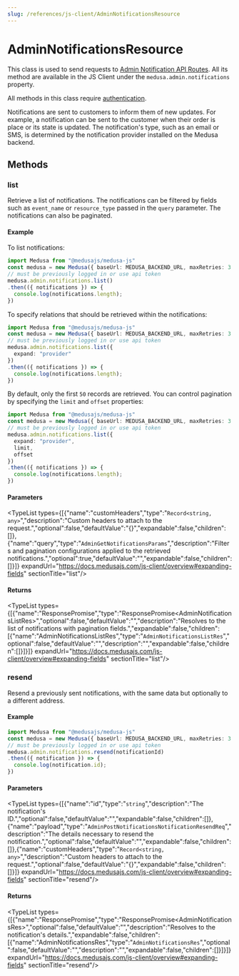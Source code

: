 ```yaml
---
slug: /references/js-client/AdminNotificationsResource
---
```



# AdminNotificationsResource

This class is used to send requests to [Admin Notification API Routes](https://docs.medusajs.com/api/admin#notifications). All its method
are available in the JS Client under the `medusa.admin.notifications` property.

All methods in this class require [authentication](../../../modules/user/page.mdx).

Notifications are sent to customers to inform them of new updates. For example, a notification can be sent to the customer when their order is place or its state is updated.
The notification's type, such as an email or SMS, is determined by the notification provider installed on the Medusa backend.

## Methods

### list

Retrieve a list of notifications. The notifications can be filtered by fields such as `event_name` or `resource_type` passed in the `query` parameter.
The notifications can also be paginated.

#### Example

To list notifications:

```ts
import Medusa from "@medusajs/medusa-js"
const medusa = new Medusa({ baseUrl: MEDUSA_BACKEND_URL, maxRetries: 3 })
// must be previously logged in or use api token
medusa.admin.notifications.list()
.then(({ notifications }) => {
  console.log(notifications.length);
})
```

To specify relations that should be retrieved within the notifications:

```ts
import Medusa from "@medusajs/medusa-js"
const medusa = new Medusa({ baseUrl: MEDUSA_BACKEND_URL, maxRetries: 3 })
// must be previously logged in or use api token
medusa.admin.notifications.list({
  expand: "provider"
})
.then(({ notifications }) => {
  console.log(notifications.length);
})
```

By default, only the first `50` records are retrieved. You can control pagination by specifying the `limit` and `offset` properties:

```ts
import Medusa from "@medusajs/medusa-js"
const medusa = new Medusa({ baseUrl: MEDUSA_BACKEND_URL, maxRetries: 3 })
// must be previously logged in or use api token
medusa.admin.notifications.list({
  expand: "provider",
  limit,
  offset
})
.then(({ notifications }) => {
  console.log(notifications.length);
})
```

#### Parameters

<TypeList types={[{"name":"customHeaders","type":"`Record<string, any>`","description":"Custom headers to attach to the request.","optional":false,"defaultValue":"{}","expandable":false,"children":[]},{"name":"query","type":"`AdminGetNotificationsParams`","description":"Filters and pagination configurations applied to the retrieved notifications.","optional":true,"defaultValue":"","expandable":false,"children":[]}]} expandUrl="https://docs.medusajs.com/js-client/overview#expanding-fields" sectionTitle="list"/>

#### Returns

<TypeList types={[{"name":"ResponsePromise","type":"ResponsePromise&#60;AdminNotificationsListRes&#62;","optional":false,"defaultValue":"","description":"Resolves to the list of notifications with pagination fields.","expandable":false,"children":[{"name":"AdminNotificationsListRes","type":"`AdminNotificationsListRes`","optional":false,"defaultValue":"","description":"","expandable":false,"children":[]}]}]} expandUrl="https://docs.medusajs.com/js-client/overview#expanding-fields" sectionTitle="list"/>

### resend

Resend a previously sent notifications, with the same data but optionally to a different address.

#### Example

```ts
import Medusa from "@medusajs/medusa-js"
const medusa = new Medusa({ baseUrl: MEDUSA_BACKEND_URL, maxRetries: 3 })
// must be previously logged in or use api token
medusa.admin.notifications.resend(notificationId)
.then(({ notification }) => {
  console.log(notification.id);
})
```

#### Parameters

<TypeList types={[{"name":"id","type":"`string`","description":"The notification's ID.","optional":false,"defaultValue":"","expandable":false,"children":[]},{"name":"payload","type":"`AdminPostNotificationsNotificationResendReq`","description":"The details necessary to resend the notification.","optional":false,"defaultValue":"","expandable":false,"children":[]},{"name":"customHeaders","type":"`Record<string, any>`","description":"Custom headers to attach to the request.","optional":false,"defaultValue":"{}","expandable":false,"children":[]}]} expandUrl="https://docs.medusajs.com/js-client/overview#expanding-fields" sectionTitle="resend"/>

#### Returns

<TypeList types={[{"name":"ResponsePromise","type":"ResponsePromise&#60;AdminNotificationsRes&#62;","optional":false,"defaultValue":"","description":"Resolves to the notification's details.","expandable":false,"children":[{"name":"AdminNotificationsRes","type":"`AdminNotificationsRes`","optional":false,"defaultValue":"","description":"","expandable":false,"children":[]}]}]} expandUrl="https://docs.medusajs.com/js-client/overview#expanding-fields" sectionTitle="resend"/>
